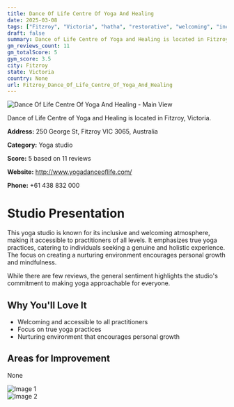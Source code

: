 ```yaml
---
title: Dance Of Life Centre Of Yoga And Healing
date: 2025-03-08
tags: ["Fitzroy", "Victoria", "hatha", "restorative", "welcoming", "inclusive", "Fitzroy"]  
draft: false
summary: Dance of Life Centre of Yoga and Healing is located in Fitzroy, Victoria.
gm_reviews_count: 11
gm_totalScore: 5
gym_score: 3.5
city: Fitzroy
state: Victoria
country: None
url: Fitzroy_Dance_Of_Life_Centre_Of_Yoga_And_Healing
---
```


<div className="aspect-[16/9] relative my-8">
  <img 
    src="https://streetviewpixels-pa.googleapis.com/v1/thumbnail?panoid=uetB43utIYqzhInjrsFZhQ&cb_client=maps_sv.tactile.gps&w=203&h=100&yaw=133.49313&pitch=0&thumbfov=100"
    alt="Dance Of Life Centre Of Yoga And Healing - Main View"
    className="object-cover absolute inset-0 w-full h-full rounded-lg"
  />
</div>

Dance of Life Centre of Yoga and Healing is located in Fitzroy, Victoria.

**Address:** 250 George St, Fitzroy VIC 3065, Australia

**Category:** Yoga studio

**Score:** 5 based on 11 reviews

**Website:** http://www.yogadanceoflife.com/

**Phone:** +61 438 832 000

# Studio Presentation

This yoga studio is known for its inclusive and welcoming atmosphere, making it accessible to practitioners of all levels. It emphasizes true yoga practices, catering to individuals seeking a genuine and holistic experience. The focus on creating a nurturing environment encourages personal growth and mindfulness.

While there are few reviews, the general sentiment highlights the studio's commitment to making yoga approachable for everyone.

## Why You'll Love It

- Welcoming and accessible to all practitioners
- Focus on true yoga practices
- Nurturing environment that encourages personal growth

## Areas for Improvement

None

<div className="grid grid-cols-1 xl:grid-cols-2 gap-4 my-8">
<div className="aspect-[4/3] relative"><img src="https://lh5.googleusercontent.com/p/AF1QipNVwdNLH9t7c3VZ-jaJzqP7cUIgKF29c9M-IJMf=w1920-h1080-k-no" alt="Image 1" className="object-cover absolute inset-0 w-full h-full rounded-lg" /></div>
<div className="aspect-[4/3] relative"><img src="https://lh5.googleusercontent.com/p/AF1QipNhZQ1syNQg3xdPyPukdmCPzuuPxEpsTLU3fKkm=w1920-h1080-k-no" alt="Image 2" className="object-cover absolute inset-0 w-full h-full rounded-lg" /></div>
</div>